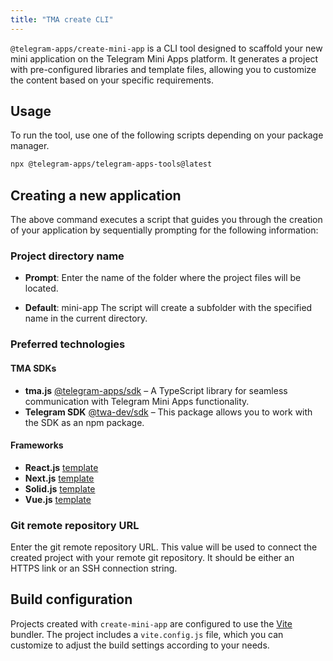 ```yaml
---
title: "TMA create CLI"
---
```


`@telegram-apps/create-mini-app` is a CLI tool designed to scaffold your new
mini application on the Telegram Mini Apps platform. It generates a project with pre-configured libraries and template files,
allowing you to customize the content based on your specific requirements.

## Usage

To run the tool, use one of the following scripts depending on your package manager.

```bash npm icon="npm"
npx @telegram-apps/telegram-apps-tools@latest
```

## Creating a new application

The above command executes a script that guides you through the creation of
your application by sequentially prompting for the following information:

### Project directory name

- **Prompt**: Enter the name of the folder where the project files will be located.

-	**Default**: mini-app
     The script will create a subfolder with the specified name in the current directory.

### Preferred technologies

#### TMA SDKs
- **tma.js** [@telegram-apps/sdk](https://www.npmjs.com/package/@telegram-apps/sdk)  – A TypeScript library for seamless communication with Telegram Mini Apps functionality.
- **Telegram SDK** [@twa-dev/sdk](https://www.npmjs.com/package/@twa-dev/sdk) – This package allows you to work with the SDK as an npm package.

#### Frameworks
 - **React.js** [template](https://github.com/Telegram-Mini-Apps/reactjs-template)
 - **Next.js** [template](https://github.com/Telegram-Mini-Apps/nextjs-template)
 - **Solid.js** [template](https://github.com/Telegram-Mini-Apps/solidjs-js-template)
 - **Vue.js** [template](https://github.com/Telegram-Mini-Apps/vuejs-template)

### Git remote repository URL

Enter the git remote repository URL. This value will be used to connect the created project with your
remote git repository. It should be either an HTTPS link or an SSH connection string.

## Build configuration

Projects created with `create-mini-app` are configured to use the [Vite](https://vite.dev/) bundler. The project includes a `vite.config.js` file,
which you can customize to adjust the build settings according to your needs.
